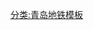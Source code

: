 {{鐵道路線|lua=1
| 模板名稱 = 青岛地铁8号线
| 名稱 = [[青岛地铁]][[青岛地铁8号线|8号线]]
| 代表色 = {{青岛地铁标志色|8}}
| 車站列表 = #胶州北站!胶州北站#{{QM|14i}}{{QM|g}} ~ #青岛机场站!胶东机场#{{QM|g}}{{QM|j}} ~ 胶东站 (青岛地铁)!胶东 ~ 大涧站 (青岛市)!大涧 ~ #红岛站!红岛火车站#{{QM|g}} ~ 健康中心 ~ 健身中心 ~ 观涛 ~ 红岛科技馆 ~ 大洋站 (青岛市)!大洋 ~ #青岛北站 (地铁)!青岛北站#{{QM|1i}}{{QM|3i}}{{QM|g}} ~ gstart  ~ 曲戈庄 ~ 闫家山 ~ 南昌路北 ~ 嘉定山 ~ #鞍山路#{{QM|4i}} ~ 澳柯玛桥 ~ #五四广场#{{QM|2i}}{{QM|3i}}
~ gend }}<noinclude>
[[分类:青岛地铁模板]]
</noinclude>